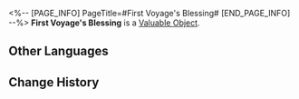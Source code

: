 <%-- [PAGE_INFO]
PageTitle=#First Voyage's Blessing#
[END_PAGE_INFO] --%>
{{Item Infobox
|id          = 801
|image       = Item First Voyage's Blessing.png{{subst:void|<!--$UPLOAD:<<SpriteOutput/ItemFigures/800.png>-<Item First Voyage's Blessing.png>-<Item Icons>>-->}}
|type        = Valuable Object
|invCategory = Valuables
|rarity      = 5
|effect      = 
|description = A blessing offered to those starting their journey.
}}
{{Description|May you embrace the skies and give the greetings of your first voyage to the endless starry seas.<br />May you cross the snowstorm and ignite an eternal flame at the end of the frigid winter.<br />The footsteps you leave behind will one day become a road upon which stars would shine.}}
'''First Voyage's Blessing''' is a [[Valuable Object]].

==Other Languages==
{{Other Languages
|en   = First Voyage's Blessing
|zhs  = 启行的祝福
|zht  = 啟行的祝福
|ja   = 啓行の祝福
|ko   = 출행의 축복
|es   = Bendición del primer viaje
|fr   = Bénédiction du premier voyage
|ru   = Благословение начала пути
|th   = First Voyage's Blessing
|vi   = Chúc Phúc Khởi Hành
|de   = Segen der ersten Reise
|id   = First Voyage's Blessing
|pt   = Bênção de Primeira Viagem
}}

==Change History==
{{Change History|1.0}}